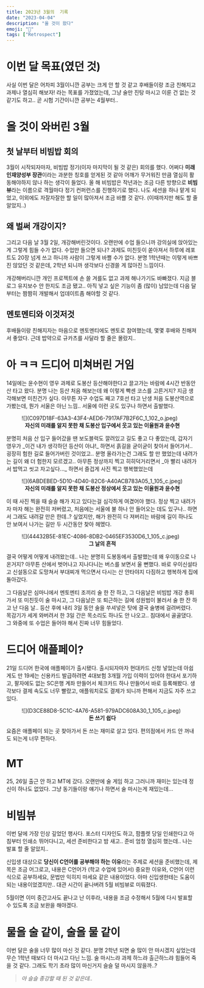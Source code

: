 ```yaml
---
title: 2023년 3월의  기록
date: "2023-04-04"
description: "올 것이 왔다"
emoji: ""
tags: ["Retrospect"]
---
```


# 이번 달 목표(였던 것)

사실 이번 달은 어차피 3월이니깐 공부는 크게 안 할 것 같고 후배들이랑 조금 친해지고 과제나 열심히 해보자! 라는 목표를 가졌었는데, 그냥 술만 진탕 마시고 이룬 건 없는 것 같기도 하고.. 곧 시험 기간이니깐 공부는 4월부터..

# 올 것이 와버린 3월

## 첫 날부터 비빔밥 회의

3월이 시작되자마자, 비빔밥 정기(이자 마지막이 될 것 같은) 회의를 했다.
어쩌다 **미래인재양성부 장관**이라는 과분한 칭호를 얻게된 것 같아 어깨가 무거워진 만큼 열심히 활동해야하지 않나 하는 생각이 들었다.
올 해 비빔밥은 작년과는 조금 다른 방향으로 **비빔뷰**라는 이름으로 격월마다 정기 컨퍼런스를 진행하기로 했다.
나도 세션을 하나 맡게 되었고, 이외에도 자잘자잘한 할 일이 많아져서 조금 바쁠 것 같다. (이때까지만 해도 할 줄 알았지..)

## 왜 벌써 개강이지?

그리고 다음 날 3월 2일, 개강해버린것이다. 오랜만에 수업 들으니까 강의실에 앉아있는게 그렇게 힘들 수가 없다. 수업만 들으면 되나? 과제도 미친듯이 쏟아져서 하루에 레포트도 20장 넘게 쓰고 하니까 사람이 그렇게 바쁠 수가 없다. 분명 1학년때는 이렇게 바쁘진 않았던 것 같은데, 2학년 되니까 생각보다 신경쓸 게 많아진 느낌이다.

개강해버리니깐 개인 프로젝트에 손 쓸 겨를도 없고 과제 해나가기도 바빠졌다. 지금 블로그 유지보수 안 한지도 조금 됐고.. 아직 넣고 싶은 기능이 좀 (많이) 남았는데 다음 달부터는 짬짬히 개발해서 업데이트좀 해야할 것 같다.

## 멘토멘티와 이것저것

후배들이랑 친해지자는 마음으로 멘토멘티에도 멘토로 참여했는데, 몇몇 후배와 친해져서 좋았다. 근데 밥약으로 규카츠를 사달라 할 줄은 몰랐지..

# 아 ㅋㅋ 드디어 미쳐버린 거임

14일에는 윤수현이 영우 과제로 도봉산 등산해야한다고 끌고가는 바람에 4시간 반동안 산 타고 왔다.
분명 나는 등산 처음 해보는데 왜 이렇게 빡센 코스를 고른거지?
지금 생각해보면 미친건가 싶다.
아무튼 자구 수업도 째고 7호선 타고 난생 처음 도봉산역으로 가봤는데, 뭔가 서울은 아닌 느낌..
서울에 이런 곳도 있구나 하면서 출발했다.

<figure>
![](C097D18F-63A3-43F4-AED6-7917AF7B2F6C_1_102_o.jpeg)

<figcaption align="center">
  <b>자신의 미래를 알지 못한 채 도봉산 입구에서 웃고 있는 이율원과 윤수현</b>
</figcaption>
</figure>
분명히 처음 산 입구 들어갔을 땐 보도블럭도 깔려있고 길도 좋고 다 좋았는데, 갑자기
영우가 _이건 내가 생각하던 등산이 아냐!_ 하면서 흙길을 굳이굳이 찾아서 들어가서..
굉장히 험한 길로 들어가버린 것이었고.. 분명 올라가는건 그래도 할 만 했었는데 내려가는
길이 왜 더 험한지 모르겠고.. 아무튼 정상까지 찍고 히히덕거리면서 _아 빨리 내려가서
밥먹고 씻고 자고싶다..._ 하면서 즐겁게 사진 찍고 행복했었는데
<figure>
![](6ABDEBED-5D10-4D40-82C6-A40ACB783A05_1_105_c.jpeg)

<figcaption align="center">
  <b>자신의 미래를 알지 못한 채 도봉산 정상에서 웃고 있는 이율원과 윤수현</b>
</figcaption>
</figure>
이 때 사진 찍을 때 슬슬 해가 지고 있다는걸 심각하게 여겼어야 했다. 정상 찍고 내려가자
마자 해는 완전히 저버렸고, 처음에는 서울에 불 하나 안 들어오는 데도 있구나.. 하면서
그래도 내려갈 만은 한데..? 싶었지만, 해가 완전히 다 져버리는 바람에 길이 하나도 안
보여서 나가는 길만 두 시간동안 찾아 헤멨다.
<figure>
![](44432B5E-81EC-4086-8DB2-0465EF3530D6_1_105_c.jpeg)

<figcaption align="center">
  <b>그 날의 흔적</b>
</figcaption>
</figure>
결국 어떻게 어떻게 내려왔는데.. 나는 분명히 도봉동에서 출발했는데 왜 우이동으로 나온거지?
아무튼 산에서 벗어나고 지나다니는 버스를 보면서 울 뻔했다. 바로 우이신설타고 신설동으로
도망쳐서 부대찌개 먹으면서 다시는 산 안타야지 다짐하고 행복하게 집에 돌아갔다.

그 다음날은 심마니에서 멘토멘티 조끼리 술 한 잔 하고,
그 다음날은 비빔밥 개강 총회 가서 또 미친듯이 술 마시고,
그 다음날은 또 퇴근하는 길에 성원범이 불러서 술 한 잔 하고 난 다음 날..
등산 후에 내리 3일 동안 술을 쑤셔넣은 탓에 결국 술병에 걸려버렸다. 목감기가 세게 와버려서 한 3일 간은 목소리도 하나도 안 나오고.. 침대에서 골골댔다. 그 와중에 또 수업은 들어야 해서 진짜 너무 힘들었다.

# 드디어 애플페이?

21일 드디어 한국에 애플페이가 출시됐다. 출시되자마자 현대카드 신청 넣었는데 아쉽게도 만 19세는 신용카드 발급하려면 4대보험 3개월 가입 이력이 있어야 한대서 포기하고, 팔자에도 없는 SC은행 계좌 만들어서 체크카드 하나 만들어서 바로 등록해봤다. 생각보다 결제 속도도 너무 빨랐고, 애플워치로도 결제가 되니까 편해서 지금도 자주 쓰고 있다.

<figure>
![](D3CE88D8-5C1C-4A76-A581-979ADC608A30_1_105_c.jpeg)

<figcaption align="center">
  <b>돈 쓰기 쉽다</b>
</figcaption>
</figure>
요즘은 애플페이 되는 곳 찾아가서 돈 쓰는 재미로 살고 있다. 편의점에서 카드 안 꺼내도
되는게 너무 편하다.

# MT

25, 26일 출근 안 하고 MT에 갔다. 오랜만에 술 게임 하고 그러니까 재미는 있는데 정신이 하나도 없었다. 그냥 동기들이랑 얘기나 하면서 술 마시는게 재밌는데...

# 비빔뷰

이번 달에 가장 인상 깊었던 행사다. 포스터 디자인도 하고, 팜플렛 당일 인쇄한다고 아침부터 인쇄소 뛰어다니고, 세션 준비한다고 밤 새고.. 준비 엄청 열심히 했는데.. 나는 발표 할 줄 알았지..

신입생 대상으로 **당신이 C언어를 공부해야 하는 이유**라는 주제로 세션을 준비했는데, 제목은 조금 어그로고, 내용은 C언어가 (학교 수업에 있어서) 중요한 이유와, C언어 이런 식으로 공부하세요, 문법만 익히지 마세요 같은 내용이었다. 아마 신입생한테는 도움이 되는 내용이었겠지만.. 대관 시간이 끝나버려 5월 비빔뷰로 미뤄졌다.

5월이면 이미 중간고사도 끝나고 난 이후라, 내용을 조금 수정해서 5월에 다시 발표할 수 있도록 조금 보완을 해야겠다.

# 물을 술 같이, 술을 물 같이

이번 달은 술을 너무 많이 마신 것 같다. 분명 2학년 되면 술 많이 안 마시겠지 싶었는데 무슨 1학년 때보다 더 마시고 다닌 느낌. 술 마시느랴 과제 하느랴 출근하느랴 힘들어 죽을 것 같다.
그래도 학기 초라 많이 마신거지 슬슬 덜 마시지 않을까..?

> _아 슬슬 종강할 때 된 것 같은데.._
